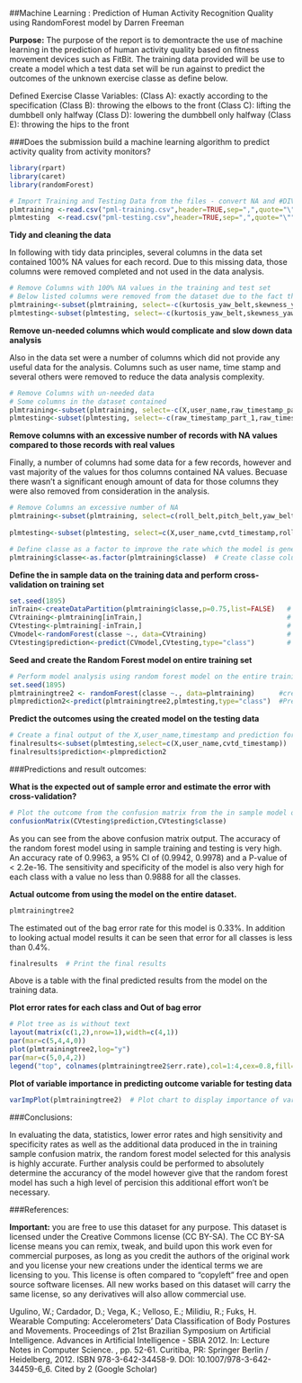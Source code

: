 
##Machine Learning : Prediction of Human Activity Recognition Quality using RandomForest model by Darren Freeman

**Purpose:**  The purpose of the report is to demontracte the use of machine learning in the prediction of human activity quality based on fitness movement devices such as FitBit.  The training data provided will be use to create a model which a test data set will be run against to predict the outcomes of the unknown exercise classe as define below.

Defined Exercise Classe Variables:
(Class A): exactly according to the specification
(Class B): throwing the elbows to the front 
(Class C): lifting the dumbbell only halfway
(Class D): lowering the dumbbell only halfway 
(Class E): throwing the hips to the front 

###Does the submission build a machine learning algorithm to predict activity quality from activity monitors?

``` r
library(rpart)
library(caret)
library(randomForest)
```

```r
# Import Training and Testing Data from the files - convert NA and #DIV/0 to NA values
plmtraining <-read.csv("pml-training.csv",header=TRUE,sep=",",quote="\"",na.strings=c("NA","#DIV/0!"))
plmtesting  <-read.csv("pml-testing.csv",header=TRUE,sep=",",quote="\"",na.strings=c("NA","#DIV/0!"))
```

**Tidy and cleaning the data**

In following with tidy data principles, several columns in the data set contained 100% NA values for each record.  Due to this missing data, those columns were removed completed and not used in the data analysis.

```r
# Remove Columns with 100% NA values in the training and test set
# Below listed columns were removed from the dataset due to the fact the entire column contained only NA values.
plmtraining<-subset(plmtraining, select=-c(kurtosis_yaw_belt,skewness_yaw_belt,kurtosis_yaw_dumbbell,skewness_yaw_dumbbell,kurtosis_yaw_forearm,skewness_yaw_forearm))
plmtesting<-subset(plmtesting, select=-c(kurtosis_yaw_belt,skewness_yaw_belt,kurtosis_yaw_dumbbell,skewness_yaw_dumbbell,kurtosis_yaw_forearm,skewness_yaw_forearm))
```

**Remove un-needed columns which would complicate and slow down data analysis**

Also in the data set were a number of columns which did not provide any useful data for the analysis.  Columns such as user name, time stamp and several others were removed to reduce the data analysis complexity.

```r
# Remove Columns with un-needed data
# Some columns in the dataset contained 
plmtraining<-subset(plmtraining, select=-c(X,user_name,raw_timestamp_part_1,raw_timestamp_part_2,cvtd_timestamp,new_window,num_window))
plmtesting<-subset(plmtesting, select=-c(raw_timestamp_part_1,raw_timestamp_part_2,new_window,num_window))
```

**Remove columns with an excessive number of records with NA values compared to those records with real values**

Finally, a number of columns had some data for a few records, however and vast majority of the values for thos columns contained NA values.  Becuase there wasn't a significant enough amount of data for those columns they were also removed from consideration in the analysis.


```r
# Remove Columns an excessive number of NA
plmtraining<-subset(plmtraining, select=c(roll_belt,pitch_belt,yaw_belt,total_accel_belt,gyros_belt_x,gyros_belt_y,gyros_belt_z,accel_belt_x,accel_belt_y,accel_belt_z,magnet_belt_x,magnet_belt_y,magnet_belt_z,roll_arm,pitch_arm,yaw_arm,total_accel_arm,gyros_arm_x,gyros_arm_y,gyros_arm_z,accel_arm_x,accel_arm_y,accel_arm_z,magnet_arm_x,magnet_arm_y,magnet_arm_z,roll_dumbbell,pitch_dumbbell,yaw_dumbbell,total_accel_dumbbell,gyros_dumbbell_x,gyros_dumbbell_y,gyros_dumbbell_z,accel_dumbbell_x,accel_dumbbell_y,accel_dumbbell_z,magnet_dumbbell_x,magnet_dumbbell_y,magnet_dumbbell_z,roll_forearm,pitch_forearm,yaw_forearm,total_accel_forearm,gyros_forearm_x,gyros_forearm_y,gyros_forearm_z,accel_forearm_x,accel_forearm_y,accel_forearm_z,magnet_forearm_x,magnet_forearm_y,magnet_forearm_z,classe))
                    
plmtesting<-subset(plmtesting, select=c(X,user_name,cvtd_timestamp,roll_belt,pitch_belt,yaw_belt,total_accel_belt,gyros_belt_x,gyros_belt_y,gyros_belt_z,accel_belt_x,accel_belt_y,accel_belt_z,magnet_belt_x,magnet_belt_y,magnet_belt_z,roll_arm,pitch_arm,yaw_arm,total_accel_arm,gyros_arm_x,gyros_arm_y,gyros_arm_z,accel_arm_x,accel_arm_y,accel_arm_z,magnet_arm_x,magnet_arm_y,magnet_arm_z,roll_dumbbell,pitch_dumbbell,yaw_dumbbell,total_accel_dumbbell,gyros_dumbbell_x,gyros_dumbbell_y,gyros_dumbbell_z,accel_dumbbell_x,accel_dumbbell_y,accel_dumbbell_z,magnet_dumbbell_x,magnet_dumbbell_y,magnet_dumbbell_z,roll_forearm,pitch_forearm,yaw_forearm,total_accel_forearm,gyros_forearm_x,gyros_forearm_y,gyros_forearm_z,accel_forearm_x,accel_forearm_y,accel_forearm_z,magnet_forearm_x,magnet_forearm_y,magnet_forearm_z))
```

```r
# Define classe as a factor to improve the rate which the model is generated.
plmtraining$classe<-as.factor(plmtraining$classe)  # Create classe column as a factor
```

**Define the in sample data on the training data and perform cross-validation on training set**

```r
set.seed(1895)
inTrain<-createDataPartition(plmtraining$classe,p=0.75,list=FALSE)   # Define the slips in the data
CVtraining<-plmtraining[inTrain,]                                    # Subset the cross validation training data
CVtesting<-plmtraining[-inTrain,]                                    # Subset the cross validation testing data
CVmodel<-randomForest(classe ~., data=CVtraining)                    # Execute the model on the cross validation data
CVtesting$prediction<-predict(CVmodel,CVtesting,type="class")        # Generate the predictions and add them back to the cv testing data
```

**Seed and create the Random Forest model on entire training set**

```r
# Perform model analysis using random forest model on the entire training set
set.seed(1895)
plmtrainingtree2 <- randomForest(classe ~., data=plmtraining)      #create randomforest model
plmprediction2<-predict(plmtrainingtree2,plmtesting,type="class")  #Predict the outcomes on the real testing data
```

**Predict the outcomes using the created model on the testing data**

```r
# Create a final output of the X,user_name,timestamp and prediction for output
finalresults<-subset(plmtesting,select=c(X,user_name,cvtd_timestamp))
finalresults$prediction<-plmprediction2
```

###Predictions and result outcomes:

**What is the expected out of sample error and estimate the error with cross-validation?**

```r
# Plot the outcome from the confusion matrix from the in sample model on the testing data
confusionMatrix(CVtesting$prediction,CVtesting$classe)
```

As you can see from the above confusion matrix output.  The accuracy of the random forest model using in sample training and testing is very high.  An accuracy rate of 0.9963, a 95% CI of (0.9942, 0.9978) and a P-value of < 2.2e-16.  The sensitivity and specificity of the model is also very high for each class with a value no less than 0.9888 for all the classes. 

**Actual outcome from using the model on the entire dataset.**

```r
plmtrainingtree2
```

The estimated out of the bag error rate for this model is 0.33%.  In addition to looking actual model results it can be seen that error for all classes is less than 0.4%.  

```r
finalresults  # Print the final results
```

Above is a table with the final predicted results from the model on the training data.

**Plot error rates for each class and Out of bag error**

```r
# Plot tree as is without text
layout(matrix(c(1,2),nrow=1),width=c(4,1))
par(mar=c(5,4,4,0)) 
plot(plmtrainingtree2,log="y")
par(mar=c(5,0,4,2))
legend("top", colnames(plmtrainingtree2$err.rate),col=1:4,cex=0.8,fill=1:4)
```

**Plot of variable importance in predicting outcome variable for testing data**

```r
varImpPlot(plmtrainingtree2)  # Plot chart to display importance of variables in dataset
```

###Conclusions:

In evaluating the data, statistics, lower error rates and high sensitivity and specificity rates as well as the additional data produced in the in training sample confusion matrix, the random forest model selected for this analysis is highly accurate.  Further analysis could be performed to absolutely determine the accurancy of the model however give that the random forest model has such a high level of percision this additional effort won't be necessary.


###References:

**Important:** you are free to use this dataset for any purpose. This dataset is licensed under the Creative Commons license (CC BY-SA). The CC BY-SA license means you can remix, tweak, and build upon this work even for commercial purposes, as long as you credit the authors of the original work and you license your new creations under the identical terms we are licensing to you. This license is often compared to "copyleft" free and open source software licenses. All new works based on this dataset will carry the same license, so any derivatives will also allow commercial use.

Ugulino, W.; Cardador, D.; Vega, K.; Velloso, E.; Milidiu, R.; Fuks, H. Wearable Computing: Accelerometers' Data Classification of Body Postures and Movements. Proceedings of 21st Brazilian Symposium on Artificial Intelligence. Advances in Artificial Intelligence - SBIA 2012. In: Lecture Notes in Computer Science. , pp. 52-61. Curitiba, PR: Springer Berlin / Heidelberg, 2012. ISBN 978-3-642-34458-9. DOI: 10.1007/978-3-642-34459-6_6. 
Cited by 2 (Google Scholar)



